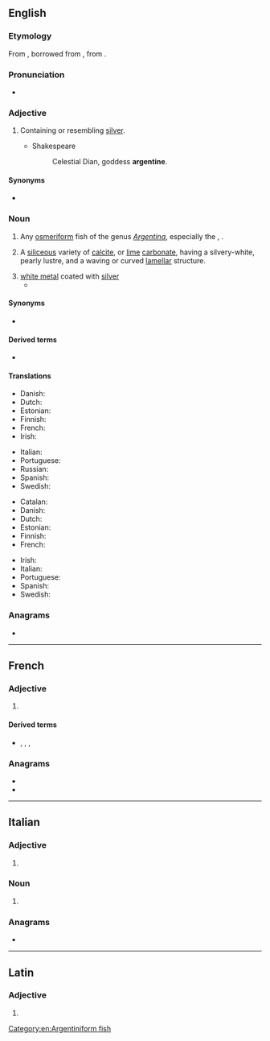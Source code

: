 {{also|Argentine}}
==English==

===Etymology===
From {{inh|en|enm|argentyne}}, borrowed from {{der|en|fro|argentin||silvery}}, from {{der|en|la|argentum||silver}}.

===Pronunciation===
* {{a|UK|US}} {{IPA|/ˈɑː(ɹ).dʒənˌtiːn/|/ˈɑː(ɹ).dʒənˌtaɪn/|lang=en}}

===Adjective===
{{en-adj}}

# Containing or resembling [[silver]].
#* {{rfdate|}} Shakespeare
#*: Celestial Dian, goddess '''argentine'''.

====Synonyms====
* {{l|en|silvern}}

===Noun===
{{en-noun}}
{{wikipedia|Herring smelt}}

# Any [[osmeriform]] fish of the genus ''[[Argentina]]'', especially the {{vern|European argentine}}, {{taxlink|Argentina sphyraena|species|noshow=1|ver=161114}}.
# {{lb|en|mineral}} A [[siliceous]] variety of [[calcite]], or [[lime]] [[carbonate]], having a silvery-white, pearly lustre, and a waving or curved [[lamellar]] structure.
# [[white metal]] coated with [[silver]]
#* {{rfquotek|Simmonds}}

====Synonyms====
* {{vern|herring smelt}}

====Derived terms====
* {{l|en|greater argentine}}

====Translations====
{{trans-top|fish of the genus ''Argentina''}}
* Danish: {{t|da|guldlaks|c}}
* Dutch: {{t+|nl|zilvervis}}
* Estonian: {{t|et|hõbekala}}
* Finnish: {{t|fi|hopeakuore}}
* French: {{t+|fr|argentine|m}}
* Irish: {{t|ga|airgintín}}
{{trans-mid}}
* Italian: {{t|it|argentina|f}}
* Portuguese: {{t+|pt|argentina|f}}
* Russian: {{t|ru|аргенти́н|m}}
* Spanish: {{t+|es|argentina|f}}
* Swedish: {{t|sv|guldlaxfisk|c}}
{{trans-bottom}}

{{trans-top|''Argentina sphyraena''}}
* Catalan: {{t+|ca|moixó|m}}
* Danish: {{t|da|strømsild|c}}
* Dutch: {{t|nl|zilversmelt}}
* Estonian: {{t|et|hõbekala}}
* Finnish: {{t|fi|hopeakuore}}
* French: {{t+|fr|petite argentine|m}}
{{trans-mid}}
* Irish: {{t|ga|airgintín}}
* Italian: {{t|it|argentina|f}}
* Portuguese: {{t+|pt|argentina|f}}
* Spanish: {{t|es|pez plata|f}}
* Swedish: {{t|sv|silverfisk|c}}
{{trans-bottom}}

===Anagrams===
* {{anagrams|en|a=aeeginnrt|Tangerine|antigreen|intragene|tangerine}}

[[Category:en:Argentiniform fish]]

----

==French==

===Adjective===
{{head|fr|adjective form}}

# {{feminine singular of|argentin|lang=fr}}

====Derived terms====
* {{l|fr|Argentine}}, {{l|fr|Argentinean}}, {{l|fr|Argentina}}, {{l|fr|Argentinian}}

===Anagrams===
* {{l|fr|gainèrent}}
* {{l|fr|régnaient}}

----

==Italian==

===Adjective===
{{head|it|adjective form}}

# {{feminine plural of|argentino|lang=it}}

===Noun===
{{head|it|noun plural form|g=f}}

# {{plural of|argentina|lang=it}}

===Anagrams===
* {{l|it|rinnegate}}

----

==Latin==

===Adjective===
{{la-adj-form|argentīne}}

# {{inflection of|argentīnus||voc|m|s|lang=la}}
